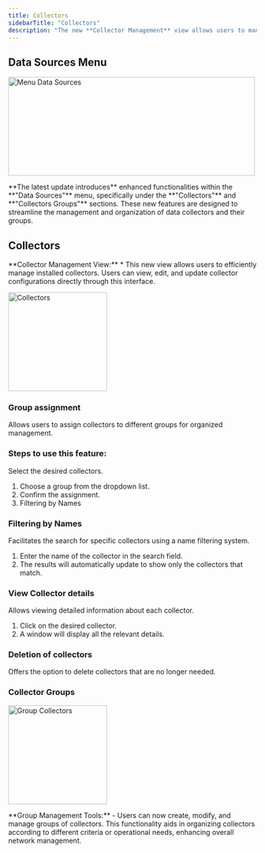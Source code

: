 ```yaml
---
title: Collectors
sidebarTitle: "Collectors"
description: "The new **Collector Management** view allows users to manage installed collectors. This functionality is designed to improve the monitoring and control of collectors within the network."
---
```


## Data Sources Menu

<img
  width="500"
  height="200"
  noZoom
  className="block rounded-xl"
  src="/images/data sources/menu_datasources.png"
  alt="Menu Data Sources"
/>

<Tip>
  **The latest update introduces** enhanced functionalities within the **"Data Sources"** menu, specifically under the **"Collectors"** and **"Collectors Groups"** sections. These new features are designed to streamline the management and organization of data collectors and their groups.
</Tip>

## Collectors
<Note>
  **Collector Management View:** 
  * This new view allows users to efficiently manage installed collectors. Users can view, edit, and update collector configurations directly through this interface.
</Note>

<img
  height="200"
  className="block rounded-xl"
  src="/images/data sources/collectors.png"
  alt="Collectors"
/>

### Group assignment
<Note>
Allows users to assign collectors to different groups for organized management.
</Note>

### Steps to use this feature:

Select the desired collectors.
1. Choose a group from the dropdown list.
2. Confirm the assignment.
3. Filtering by Names

### Filtering by Names

Facilitates the search for specific collectors using a name filtering system.

1. Enter the name of the collector in the search field.
2. The results will automatically update to show only the collectors that match.


### View Collector details
<Note>
Allows viewing detailed information about each collector.
</Note>

1. Click on the desired collector.
2. A window will display all the relevant details.

### Deletion of collectors
<Note>
Offers the option to delete collectors that are no longer needed.
</Note>

### Collector Groups

<img
  height="200"
  className="block rounded-xl"
  src="/images/data sources/collectors_group.png"
  alt="Group Collectors"
/>

<Tip>
  **Group Management Tools:** 
  - Users can now create, modify, and manage groups of collectors. This functionality aids in organizing collectors according to different criteria or operational needs, enhancing overall network management.
</Tip>
